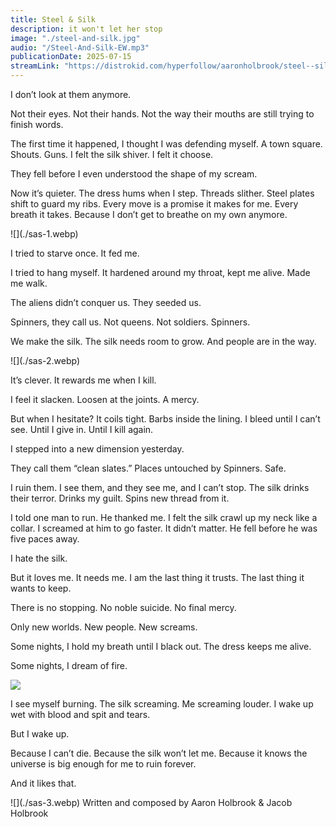 ```yaml
---
title: Steel & Silk
description: it won't let her stop
image: "./steel-and-silk.jpg"
audio: "/Steel-And-Silk-EW.mp3"
publicationDate: 2025-07-15
streamLink: "https://distrokid.com/hyperfollow/aaronholbrook/steel--silk"
---
```



I don’t look at them anymore.

Not their eyes. Not their hands. Not the way their mouths are still trying to finish words.

The first time it happened, I thought I was defending myself.
A town square. Shouts. Guns.
I felt the silk shiver.
I felt it choose.

They fell before I even understood the shape of my scream.

Now it’s quieter.
The dress hums when I step. Threads slither. Steel plates shift to guard my ribs. Every move is a promise it makes for me.
Every breath it takes.
Because I don’t get to breathe on my own anymore.

<Spacer size="4xl" />
![](./sas-1.webp)
<Spacer size="4xl" />

I tried to starve once.
It fed me.

I tried to hang myself.
It hardened around my throat, kept me alive.
Made me walk.

<Spacer size="4xl" />

The aliens didn’t conquer us.
They seeded us.

Spinners, they call us.
Not queens. Not soldiers.
Spinners.

We make the silk.
The silk needs room to grow.
And people are in the way.

<Spacer size="4xl" />
![](./sas-2.webp)
<Spacer size="6xl" />

It’s clever.
It rewards me when I kill.

I feel it slacken.
Loosen at the joints.
A mercy.

But when I hesitate?
It coils tight.
Barbs inside the lining.
I bleed until I can’t see.
Until I give in.
Until I kill again.

<Spacer size="4xl" />

I stepped into a new dimension yesterday.

They call them “clean slates.”
Places untouched by Spinners.
Safe.

I ruin them.
I see them, and they see me, and I can’t stop.
The silk drinks their terror.
Drinks my guilt.
Spins new thread from it.

<Spacer size="4xl" />

I told one man to run.
He thanked me.
I felt the silk crawl up my neck like a collar.
I screamed at him to go faster.
It didn’t matter.
He fell before he was five paces away.

<Spacer size="4xl" />

I hate the silk.

But it loves me.
It needs me.
I am the last thing it trusts.
The last thing it wants to keep.

<Spacer size="3xl" />

There is no stopping.
No noble suicide.
No final mercy.

Only new worlds.
New people.
New screams.

<Spacer size="4xl" />

Some nights, I hold my breath until I black out.
The dress keeps me alive.

Some nights, I dream of fire.

![](./sas-4.webp)

I see myself burning.
The silk screaming.
Me screaming louder.
I wake up wet with blood and spit and tears.

But I wake up.

<Spacer size="3xl" />

Because I can’t die.
Because the silk won’t let me.
Because it knows the universe is big enough for me to ruin forever.

And it likes that.

<Spacer size="2xl" />
![](./sas-3.webp)
<Spacer size="8xl" />



<Spacer size="4xl" />
Written and composed by Aaron Holbrook & Jacob Holbrook


